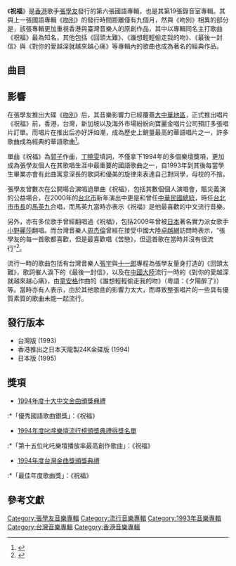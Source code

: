 {{Otheruses|祝福|other=同名或類似名的其它條目描述}}{{Infobox album
| name       = 祝福
| type       = [[專輯|專輯]]
| artist     = [[張學友|張學友]]
| cover      = Jacky-best wishes for you.jpg
<!-- 未知參數 | background = orange -->
| released   = 1993年12月11日
| recorded   = 1993年
| genre      = [[華語流行音樂|華語流行音樂]]
| length     = 
| label      = [[寶麗金|寶麗金]]
| producer   = [[黃慶元|黃慶元]]
| reviews    = 
| prev_title = [[等你等到我心痛張學友精選|等你等到我心痛張學友精選]]
| prev_year  = 1993 <!-- 11月26日 -->
| next_title = [[餓狼傳說_(專輯)|餓狼傳說]]
| next_year  = 1994 <!-- 5月20日 -->
}}
《'''祝福'''》是[[香港|香港]]歌手[[張學友|張學友]]發行的第六張國語專輯，也是其第19張錄音室專輯。其與上一張國語專輯《[[吻別|吻別]]》的發行時間距離僅有九個月，然與《吻別》相異的部分是，該張專輯更加重視香港與臺灣音樂人的原創作品，其中以專輯同名主打歌曲《祝福》最為知名，其他包括《回頭太難》、《誰想輕輕偷走我的吻》、《最後一封信》與《對你的愛越深就越來越心痛》等專輯內的歌曲也成為著名的經典作品。

==曲目==
{{sample box start|张学友}}
{{listen|
filename=Goodluck-zhang.ogg|
title=祝福|
description=《祝福》中的经典曲目|
format=[[Ogg|Ogg]]}}
{{sample box end}}
{{Tracklist
| collapsed = 
| headline = 
| font_size = 
| total_length = 

| all_writing = 
| all_music = 
| all_lyrics = 
| all_arranger = 
| all_producer = 
| all_except = 

| title1 = 祝福
| note1 = 
| longnote1 = 
| music1 = [[郭蘅祈|郭子]]
| lyrics1 = [[丁曉雯|丁曉雯]]
| arranger1 = [[王豫民_(音樂人)|王豫民]]
| producer1 = 
| extra1 = 
| length1 = 

| title2 = 回頭太難
| note2 = 
| longnote2 = 
| music2 = [[張宇|張宇]]
| lyrics2 = [[十一郎|十一郎]]
| arranger2 = [[孫崇偉|孫崇偉]]
| producer2 = 
| extra2 = 
| length2 = 

| title3 = 誰想輕輕偷走我的吻
| note3 = 
| longnote3 = 原唱為台灣歌手[[鄭婷|鄭婷]]<br>粵語版為《夕陽醉了》
| music3 = [[童安格|童安格]]
| lyrics3 = [[陳家麗|陳家麗]]
| arranger3 = [[杜自持|杜自持]]
| producer3 = 
| extra3 = 
| length3 = 

| title4 = 最後一封信
| note4 = 
| longnote4 = 
| music4 = 郭子
| lyrics4 = 丁曉雯
| arranger4 = [[屠穎|屠穎]]
| producer4 = 
| extra4 = 
| length4 = 

| title5 = 明日約定
| note5 = 
| longnote5 = 1993年新版<br>原曲為粵語版《天變地變情不變》
| music5 = [[盧冠廷|盧冠廷]]
| lyrics5 = [[謝明訓|謝明訓]]
| arranger5 = [[江建民_(音乐)|江建民]]
| producer5 = 
| extra5 = 
| length5 = 

| title6 = 好久
| note6 = 
| longnote6 = 公視連續劇《地久天長》主題曲
| music6 = [[張弘毅|張弘毅]]
| lyrics6 = [[紀雨棠|紀雨棠]]
| arranger6 = 張弘毅
| producer6 = 
| extra6 = 
| length6 = 

| title7 = 情到深處
| note7 = 
| longnote7 = 改編自日本組合[[南方之星|南方之星]]的《旅姿六人衆》<br>粵語版為《真情流露》<br>同曲曲目：[[范逸臣|范逸臣]]《Piano》
| music7 = [[桑田佳佑|桑田佳佑]]
| lyrics7 = [[蔣慧琪|蔣慧琪]]
| arranger7 = [[Alex_Dela_Cruz|Alex Dela Cruz]]
| producer7 = 
| extra7 = 
| length7 = 

| title8 = 苦戀
| note8 = 
| longnote8 = 
| music8 = [[殷文琦|殷文琦]]
| lyrics8 = 謝明訓
| arranger8 = 王豫民
| producer8 = 
| extra8 = 
| length8 = 

| title9 = 愛情的賭徒
| note9 = 
| longnote9 = 
| music9 = [[陳子鴻|陳子鴻]]
| lyrics9 = [[陳玉貞|娃娃]]
| arranger9 = 孫崇偉
| producer9 = 
| extra9 = 
| length9 = 

| title10 = 對你的愛越深就越來越心痛
| note10 = 
| longnote10 = 原唱為[[黃格選|黃格選]]
| music10 = [[苏越_(作曲家)|蘇越]]
| lyrics10 = 蘇越
| arranger10 = 王豫民
| producer10 = 
| extra10 = 
| length10 = 
}}

==影響==
在張學友推出大碟《[[吻別|吻別]]》后，其音樂影響力已經覆蓋[[大中華地區|大中華地區]]，正式推出唱片《祝福》前，香港，台灣，新加坡以及海外市場紛紛向寶麗金唱片公司預訂多張唱片訂單。而唱片在推出后亦好評如潮，成為歷史上銷量最高的華語唱片之一，許多歌曲成為經典的華語歌曲<ref>{{cite web | language = zh-hans | publisher = ZOL | title = 张学友最重要十张专辑 | url = http://sound.zol.com.cn/33/331874.html | author =  | date = 2006-08-12 | accessdate = 2009-07-11 | archive-url = https://web.archive.org/web/20120314073347/http://sound.zol.com.cn/33/331874.html | archive-date = 2012-03-14 | dead-url = yes }}</ref>。

單曲《祝福》為[[郭蘅祈|郭子]]作曲，[[丁曉雯|丁曉雯]]填詞，不僅拿下1994年的多個樂壇獎項，更加成為張學友個人在其歌唱生涯中最重要的國語歌曲之一，自1993年到其後每當學生畢業亦會有此曲寓意深長的歌詞和優美的旋律來表達自己對同學，母校的不捨。

張學友曾數次在公開場合演唱過單曲《祝福》，包括其數個個人演唱會，賑災義演的公益場合，在2000年的[[台北市|台北市]]新年演出中更是和曾任[[中華民國總統|中華民國總統]]，時任[[台北市市長|台北市市長]]的[[馬英九|馬英九]]合唱，而馬英九當時亦表示《祝福》是他最喜歡的中文流行音樂。

另外，亦有多位歌手曾經翻唱過《祝福》，包括2009年曾被[[日本|日本]]著名實力派女歌手[[小野麗莎|小野麗莎]]翻唱。而台灣音樂人[[周杰倫|周杰倫]]曾經在接受中國大陸[[卓越網|卓越網]]訪問時表示，“張學友的每一首歌都喜歡，但是最喜歡唱《苦戀》，但這首歌在當時并沒有很流行”<ref>{{Cite web |url=http://www.amazon.cn/static/chatvip_pq_jay_050913.asp |title=周杰伦访谈实录 |access-date=2010-06-22 |archive-date=2012-04-14 |archive-url=https://web.archive.org/web/20120414043525/http://www.amazon.cn/static/chatvip_pq_jay_050913.asp |dead-url=no }}</ref>。

流行一時的歌曲包括有台灣音樂人[[張宇|張宇]]與[[十一郎|十一郎]]專程為張學友量身打造的《回頭太難》，歌詞催人淚下的《最後一封信》，以及在[[中國大陸|中國大陸]]流行一時的《對你的愛越深就越來越心痛》，由[[童安格|童安格]]作曲的《誰想輕輕偷走我的吻》（粵語：《夕陽醉了》）等。當時亦有人表示，由於其他歌曲的影響力太大，而導致整張唱片的一些具有優質素質的歌曲未能一起流行。

==發行版本==
*台灣版 (1993)
*香港推出之日本天龍製24K金碟版 (1994)
*日本版 (1995)

==獎項==
*[[第十七屆十大中文金曲得獎名單|1994年度十大中文金曲頒獎典禮]]
:*「優秀國語歌曲銀獎」：《祝福》
*[[1994年度叱咤樂壇流行榜頒獎典禮得獎名單|1994年度叱咤樂壇流行榜頒獎典禮得獎名單]]
:*「第十五位叱吒樂壇播放率最高創作歌曲」：《祝福》
*[[第6屆金曲獎|1994年度台灣金曲獎頒獎典禮]]
:*「最佳年度歌曲獎」：《祝福》

==參考文獻==
<div class="references-small">
<references />
</div>

{{張學友}}

[[Category:張學友音樂專輯|Category:張學友音樂專輯]]
[[Category:流行音樂專輯|Category:流行音樂專輯]]
[[Category:1993年音樂專輯|Category:1993年音樂專輯]]
[[Category:台灣音樂專輯|Category:台灣音樂專輯]]
[[Category:香港音樂專輯|Category:香港音樂專輯]]